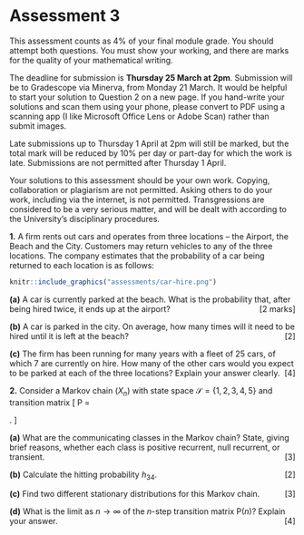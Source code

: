 # Assessment 3 {.unnumbered #A3}


::: {.mysummary}
This assessment counts as 4% of your final module grade. You should attempt both questions. You must show your working, and there are marks for the quality of your mathematical writing.

The deadline for submission is **Thursday 25 March at 2pm**. Submission will be to Gradescope via Minerva, from Monday 21 March. It would be helpful to start your solution to Question 2 on a new page. If you hand-write your solutions and scan them using your phone, please convert to PDF using a scanning app (I like Microsoft Office Lens or Adobe Scan) rather than submit images.

Late submissions up to Thursday 1 April at 2pm will still be marked, but	the total mark will be reduced by 10% per day or part-day for which the work is late. Submissions are not permitted after Thursday 1 April.

Your solutions to this assessment should be your own work. Copying, collaboration or plagiarism are not permitted. Asking others to do your work, including via the internet, is not permitted. Transgressions are considered to be a very serious matter, and will be dealt with according to the University's disciplinary procedures.
:::

::::: {.myq}
**1.**
A firm rents out cars and operates from three locations -- the Airport, the Beach and the
City. Customers may return vehicles to any of the three locations.
The company estimates that the probability of a car being returned to each location is
as follows:


```r
knitr::include_graphics("assessments/car-hire.png")
```


:::: {.subq}
**(a)** A car is currently parked at the beach. What is the probability that, after being hired twice, it ends up at the airport? [[2 marks]]{style="float:right"}
::::

:::: {.subq}
**(b)** A car is parked in the city. On average, how many times will it need to be hired until it is left at the beach? [[2]]{style="float:right"}
::::

:::: {.subq}
**(c)** The firm has been running for many years with a fleet of 25 cars, of which 7 are currently on hire. How many of the other cars would you expect to be parked at each of the three locations? Explain your answer clearly. [[4]]{style="float:right"}
::::
:::::

:::: {.myq}
**2.** Consider a Markov chain $(X_n)$ with state space $\mathcal S = \{1,2,3,4,5\}$ and transition matrix
\[ \mathsf P = \begin{pmatrix} 0.2 & 0.8 & 0   & 0   & 0   \\
                               0.4 & 0.6 & 0   & 0   & 0   \\
                               0.2 & 0.1 & 0.2 & 0.5 & 0   \\
                               0   & 0   & 0   & 0.4 & 0.6 \\
                               0   & 0   & 0   & 0.8 & 0.2 \end{pmatrix}. \]

::: {.subq}
**(a)** What are the communicating classes in the Markov chain? State, giving brief reasons, whether each class is positive recurrent, null recurrent, or transient.  [[3]]{style="float:right"}
:::

::: {.subq}
**(b)** Calculate the hitting probability $h_{34}$.  [[2]]{style="float:right"}
:::

::: {.subq}
**(c)** Find two different stationary distributions for this Markov chain. [[3]]{style="float:right"}
:::

::: {.subq}
**(d)** What is the limit as $n \to \infty$ of the $n$-step transition matrix $\mathsf P(n)$? Explain your answer. [[4]]{style="float:right"}
:::
::::
